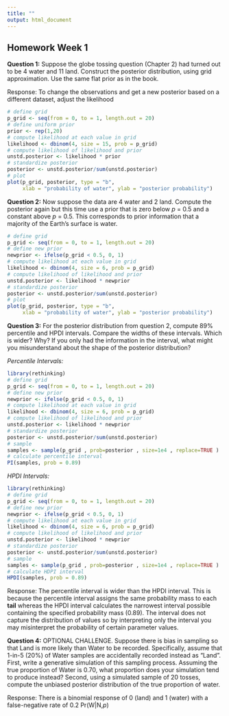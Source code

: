 ```yaml
---
title: ""
output: html_document
---
```


## Homework Week 1

**Question 1:** Suppose the globe tossing question (Chapter 2) had turned out to be 4 water and 11 land. Construct the posterior distribution, using grid approximation. Use the same flat prior as in the book.  

Response: To change the observations and get a new posterior based on a different dataset, adjust the likelihood

```r
# define grid 
p_grid <- seq(from = 0, to = 1, length.out = 20)
# define uniform prior 
prior <- rep(1,20)
# compute likelihood at each value in grid 
likelihood <- dbinom(4, size = 15, prob = p_grid)
# compute likelihood of likelihood and prior 
unstd.posterior <- likelihood * prior
# standardize posterior 
posterior <- unstd.posterior/sum(unstd.posterior)
# plot 
plot(p_grid, posterior, type = "b", 
     xlab = "probability of water", ylab = "posterior probability")
```

**Question 2:** Now suppose the data are 4 water and 2 land. Compute the posterior again but this time use a prior that is zero below *p* = 0.5 and a constant above *p* = 0.5. This corresponds to prior information that a majority of the Earth's surface is water. 

```r
# define grid 
p_grid <- seq(from = 0, to = 1, length.out = 20)
# define new prior 
newprior <- ifelse(p_grid < 0.5, 0, 1)
# compute likelihood at each value in grid 
likelihood <- dbinom(4, size = 6, prob = p_grid)
# compute likelihood of likelihood and prior 
unstd.posterior <- likelihood * newprior
# standardize posterior 
posterior <- unstd.posterior/sum(unstd.posterior)
# plot 
plot(p_grid, posterior, type = "b", 
     xlab = "probability of water", ylab = "posterior probability")
```

**Question 3:** For the posterior distribution from question 2, compute 89% percentile and HPDI intervals. Compare the widths of these intervals. Which is wider? Why? If you only had the information in the interval, what might you misunderstand about the shape of the posterior distribution?  


*Percentile Intervals:*
```r
library(rethinking)
# define grid 
p_grid <- seq(from = 0, to = 1, length.out = 20)
# define new prior 
newprior <- ifelse(p_grid < 0.5, 0, 1)
# compute likelihood at each value in grid 
likelihood <- dbinom(4, size = 6, prob = p_grid)
# compute likelihood of likelihood and prior 
unstd.posterior <- likelihood * newprior
# standardize posterior 
posterior <- unstd.posterior/sum(unstd.posterior)
# sample
samples <- sample(p_grid , prob=posterior , size=1e4 , replace=TRUE )
# calculate percentile interval
PI(samples, prob = 0.89)
```


*HPDI Intervals:*
```r
library(rethinking)
# define grid 
p_grid <- seq(from = 0, to = 1, length.out = 20)
# define new prior 
newprior <- ifelse(p_grid < 0.5, 0, 1)
# compute likelihood at each value in grid 
likelihood <- dbinom(4, size = 6, prob = p_grid)
# compute likelihood of likelihood and prior 
unstd.posterior <- likelihood * newprior
# standardize posterior 
posterior <- unstd.posterior/sum(unstd.posterior)
# sample
samples <- sample(p_grid , prob=posterior , size=1e4 , replace=TRUE )
# calculate HDPI interval 
HPDI(samples, prob = 0.89)
```

Response: The percentile interval is wider than the HPDI interval. This is because the percentile interval assigns the same probability mass to each **tail** whereas the HPDI interval calculates the narrowest interval possible containing the specified probability mass (0.89). The interval does not capture the distribution of values so by interpreting only the interval you may misinterpret the probability of certain parameter values.


**Question 4:** OPTIONAL CHALLENGE. Suppose there is bias in sampling so that Land is more likely than Water to be recorded. Specifically, assume that 1-in-5 (20%) of Water samples are accidentally recorded instead as "Land". First, write a generative simulation of this sampling process. Assuming the true proportion of Water is 0.70, what proportion does your simulation tend to produce instead? Second, using a simulated sample of 20 tosses, compute the unbiased posterior distribution of the true proportion of water.  

Response: There is a binomial response of 0 (land) and 1 (water) with a false-negative rate of 0.2
Pr(W|N,*p*)

```r

```